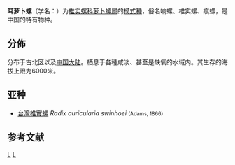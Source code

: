 {{noteTA
|T=zh-tw:耳蘿蔔螺;zh-cn:耳萝卜螺;zh-hk:耳蘿蔔螺
|G1=zh-tw:蘿蔔;zh-cn:萝卜;zh-hk:蘿蔔
|1=zh-tw:蘿蔔;zh-cn:萝卜;zh-hk:蘿蔔
}}
{{Speciesbox
 | image = Radix auricularia auricularia 01.JPG
 | image_caption =耳萝卜螺的殼
 | status = LC
 | status_system = IUCN3.1
 | status_ref = <ref>Seddon M. B., Van Damme D., von Proschwitz T. & Madhyastha A. (2014). [http://www.iucnredlist.org/details/155568/0 "''Radix auricularia''"] {{Wayback|url=http://www.iucnredlist.org/details/155568/0 |date=20180930011456 }}. The IUCN Red List of Threatened Species. Version 2014.3. <www.iucnredlist.org>. Downloaded on 17 January 2015.</ref>
 | taxon = Radix auricularia
 | authority = ([[卡尔·林奈|Linnaeus]])<ref>Linnaeus C. (1758). ''[[Systema_Naturae|Systema Naturae]] per regna tria naturae, secundum classes, ordines, genera, species, cum characteribus, differentiis, synonymis, locis''. 10th edition. Vermes. Testacea: 700-781. Holmiae. (Salvius).</ref>
| synonyms =
* ''Helix auricularia'' <small>Linnaeus, 1758</small>
* ''Limnaea auricularia''
* ''Lymnaea auricularia''  <small>(Linnaeus, 1758)</small>
* ''Radix (Radix) auricularia'' <small>(Linnaeus, 1758)</small>
*  † ''Radix (Radix) auricularia auricularia'' <small>(Linnaeus, 1758)</small>
* ''Radix auriculatus'' <small>Montfort, 1810</small>
}}
'''耳萝卜螺'''（学名：{{lang|la|''Radix auricularia''}}）为[[椎实螺科|椎实螺科]][[萝卜螺属|萝卜螺属]]的[[模式種|模式種]]，俗名响螺、椎实螺、痕螺，是中国的特有物种{{r|id11234}}。

==分佈==
分布于古北区以及[[中国大陆|中国大陆]]。栖息于各種咸淡、甚至是缺氧的水域内。其生存的海拔上限为6000米{{r|id11234}}。

==亚种==
* [[台灣椎實螺|台灣椎實螺]] ''Radix auricularia swinhoei'' <small>(Adams, 1866)</small>

==参考文献==
{{reflist|refs=
<ref name='id11234'>{{cite web
 | url =http://www.bioinfo.cn/db05/BjdwSpecies.php?action=view&id=11234 | deadurl=yes
 | archive-url =https://web.archive.org/web/20160305034516/http://www.bioinfo.cn/db05/BjdwSpecies.php?action=view&id=11234
 | title =耳萝卜螺| work =《中国动物物种编目数据库》
 | publisher =中国科学院微生物研究所| author =中国科学院动物研究所
 | access-date =2009-04-28| archive-date =2016-03-05}}</ref>
}}

{{commonscat|Radix auricularia}}
{{Taxonbar}}

[[Category:蘿蔔螺屬|L]]
[[Category:中国软体动物|L]]